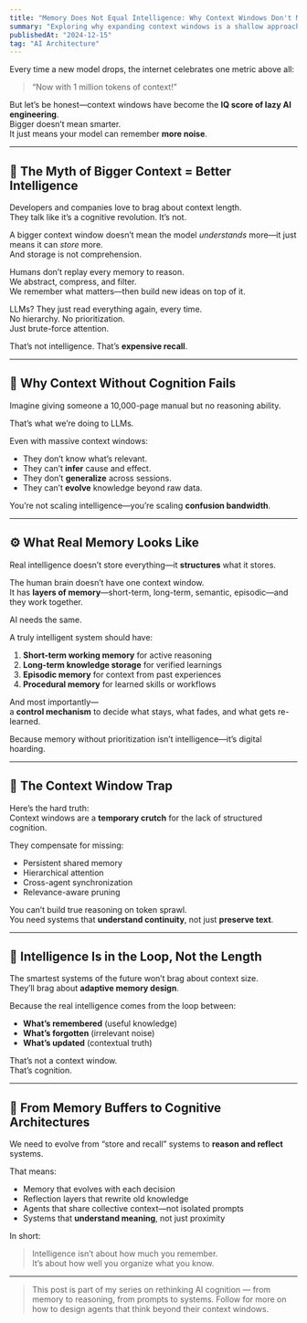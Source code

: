 ```yaml
---
title: "Memory Does Not Equal Intelligence: Why Context Windows Don't Make Agents Smart"
summary: "Exploring why expanding context windows is a shallow approach to AI intelligence, and what true memory architecture should look like."
publishedAt: "2024-12-15"
tag: "AI Architecture"
---
```

Every time a new model drops, the internet celebrates one metric above all:  
> “Now with 1 million tokens of context!”

But let’s be honest—context windows have become the **IQ score of lazy AI engineering**.  
Bigger doesn’t mean smarter.  
It just means your model can remember **more noise**.

---

## 🧠 The Myth of Bigger Context = Better Intelligence

Developers and companies love to brag about context length.  
They talk like it’s a cognitive revolution. It’s not.

A bigger context window doesn’t mean the model *understands* more—it just means it can *store* more.  
And storage is not comprehension.

Humans don’t replay every memory to reason.  
We abstract, compress, and filter.  
We remember what matters—then build new ideas on top of it.

LLMs? They just read everything again, every time.  
No hierarchy. No prioritization.  
Just brute-force attention.

That’s not intelligence. That’s **expensive recall**.

---

## 🧩 Why Context Without Cognition Fails

Imagine giving someone a 10,000-page manual but no reasoning ability.

That’s what we’re doing to LLMs.

Even with massive context windows:
- They don’t know what’s relevant.  
- They can’t **infer** cause and effect.  
- They don’t **generalize** across sessions.  
- They can’t **evolve** knowledge beyond raw data.

You’re not scaling intelligence—you’re scaling **confusion bandwidth**.

---

## ⚙️ What Real Memory Looks Like

Real intelligence doesn’t store everything—it **structures** what it stores.

The human brain doesn’t have one context window.  
It has **layers of memory**—short-term, long-term, semantic, episodic—and they work together.

AI needs the same.

A truly intelligent system should have:
1. **Short-term working memory** for active reasoning  
2. **Long-term knowledge storage** for verified learnings  
3. **Episodic memory** for context from past experiences  
4. **Procedural memory** for learned skills or workflows  

And most importantly—  
a **control mechanism** to decide what stays, what fades, and what gets re-learned.

Because memory without prioritization isn’t intelligence—it’s digital hoarding.

---

## 🚫 The Context Window Trap

Here’s the hard truth:  
Context windows are a **temporary crutch** for the lack of structured cognition.

They compensate for missing:
- Persistent shared memory  
- Hierarchical attention  
- Cross-agent synchronization  
- Relevance-aware pruning  

You can’t build true reasoning on token sprawl.  
You need systems that **understand continuity**, not just **preserve text**.

---

## 🔁 Intelligence Is in the Loop, Not the Length

The smartest systems of the future won’t brag about context size.  
They’ll brag about **adaptive memory design**.

Because the real intelligence comes from the loop between:
- **What’s remembered** (useful knowledge)  
- **What’s forgotten** (irrelevant noise)  
- **What’s updated** (contextual truth)  

That’s not a context window.  
That’s cognition.

---

## 🧬 From Memory Buffers to Cognitive Architectures

We need to evolve from “store and recall” systems to **reason and reflect** systems.

That means:
- Memory that evolves with each decision  
- Reflection layers that rewrite old knowledge  
- Agents that share collective context—not isolated prompts  
- Systems that **understand meaning**, not just proximity  

In short:  
> Intelligence isn’t about how much you remember.  
> It’s about how well you organize what you know.

---

<blockquote>
This post is part of my series on rethinking AI cognition — from memory to reasoning, from prompts to systems. Follow for more on how to design agents that think beyond their context windows.
</blockquote>